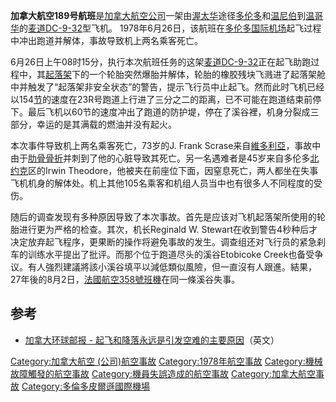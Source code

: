 {{Infobox Airliner accident|
name=加拿大航空189号班机空难|
Crash image=CF-TLV DC-9-32 Air Canada YXE 21MAY69 (5589984348).jpg|
Image caption=失事客机，1969年摄于[[萨斯卡通约翰·乔治·迪芬贝克国际机场|萨斯卡通约翰·乔治·迪芬贝克国际机场]]|
Date=1978年6月26日|
Type=机械故障和飞行员失误|
Site={{CAN}}[[安大略省|安大略省]][[密西沙加市|密西沙加市]]|
Coordinates={{coord|43|39|35|N|79|37|32|W|display=inline,title|type:event_region:CA-ON}}|
Fatalities=2 |
Injuries=105|
Aircraft Type= [[道格拉斯DC-9|麦道DC-9-32]]|
Origin={{CAN}}[[渥太华麦克唐纳－卡蒂埃国际机场|渥太华麦克唐纳－卡蒂埃国际机场]]|
StopoverA={{CAN}}[[多倫多皮爾遜國際機場|多倫多皮爾遜國際機場]]|
Last stopover={{CAN}}[[温尼伯詹姆斯·阿姆斯特朗·理查森国际机场|温尼伯詹姆斯·阿姆斯特朗·理查森国际机场]]|
Destination={{CAN}}[[溫哥華國際機場|溫哥華國際機場]]|
Operator=[[加拿大航空|加拿大航空]] |
Tail Number=C-FTLV|
Passengers=102|
Crew=5|
Survivors =105|
}}

'''加拿大航空189号航班'''是[[加拿大航空公司|加拿大航空公司]]一架由[[渥太华|渥太华]]途径[[多伦多|多伦多]]和[[温尼伯|温尼伯]]到[[温哥华|温哥华]]的[[麦道DC-9|麦道DC-9-32]]型飞机。 1978年6月26日，该航班在[[多伦多国际机场|多伦多国际机场]]起飞过程中冲出跑道并解体，事故导致机上两名乘客死亡。 

6月26日上午08时15分，执行本次航班任务的这架[[麦道DC-9|麦道DC-9-32]]正在起飞助跑过程中，其[[起落架|起落架]]下的一个轮胎突然爆胎并解体，轮胎的橡胶残块飞溅进了起落架舱中并触发了“起落架非安全状态”的警告，提示飞行员中止起飞。然而此时飞机已经以154[[海里|节]]的速度在23R号跑道上行进了三分之二的距离，已不可能在跑道结束前停下。最后飞机以60节的速度冲出了跑道的防护堤，停在了{{tsl|en|Etobicoke Creek|Etobicoke Creek}}溪谷裡，机身分裂成三部分，幸运的是其满载的燃油并没有起火。

本次事件导致机上两名乘客死亡，73岁的J. Frank Scrase来自[[維多利亞_(不列顛哥倫比亞)|維多利亞]]，事故中由于[[肋骨|肋骨]][[骨折|骨折]]并刺到了他的心脏导致其死亡。另一名遇难者是45岁来自多伦多[[北约克|北约克]]区的Irwin Theodore，他被夹在前座位下面，因窒息死亡，两人都坐在失事飞机机身的解体处。机上其他105名乘客和机组人员当中也有很多人不同程度的受伤。 

随后的调查发现有多种原因导致了本次事故。首先是应该对飞机起落架所使用的轮胎进行更为严格的检查。其次，机长Reginald W. Stewart在收到警告4秒种后才决定放弃起飞程序，更果断的操作将避免事故的发生。调查组还对飞行员的紧急刹车的训练水平提出了批评。而那个位于跑道尽头的溪谷Etobicoke Creek也备受争议。有人強烈建議將該小溪谷填平以減低類似風險，但一直沒有人跟進。結果，27年後的8月2日，[[法國航空358號班機|法國航空358號班機]]在同一條溪谷失事。

==参考==
*[http://www.theglobeandmail.com/servlet/ArticleNews/TPStory/LAC/20050803/PLANELASTIME03/TPNational/ 加拿大环球邮报 - 起飞和降落永远是引发空难的主要原因]（英文）

{{1978年航空事故}}

[[Category:加拿大航空_(公司)航空事故|Category:加拿大航空 (公司)航空事故]]
[[Category:1978年航空事故|Category:1978年航空事故]]
[[Category:機械故障觸發的航空事故|Category:機械故障觸發的航空事故]]
[[Category:機員失誤造成的航空事故|Category:機員失誤造成的航空事故]]
[[Category:加拿大航空事故|Category:加拿大航空事故]]
[[Category:多倫多皮爾遜國際機場|Category:多倫多皮爾遜國際機場]]